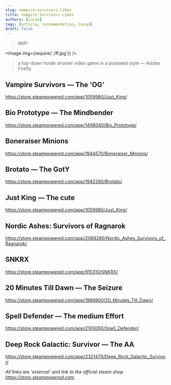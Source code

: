 ```yaml
---
slug: vampire-survivors-likes
title: Vampire Survivors Likes
authors: [lucan]
tags: [article, recommendation, lucan]
draft: false
---
```



> WIP!

<!--truncate-->

<Image img={require('./ff.jpg')} />

> a top-down horde shooter video game in a pixelated style — Adobe Firefly

## Vampire Survivors — The 'OG'

https://store.steampowered.com/app/1059980/Just_King/

## Bio Prototype  — The Mindbender

https://store.steampowered.com/app/1498040/Bio_Prototype/

## Boneraiser Minions

https://store.steampowered.com/app/1944570/Boneraiser_Minions/

## Brotato — The GotY

https://store.steampowered.com/app/1942280/Brotato/

## Just King — The cute

https://store.steampowered.com/app/1059980/Just_King/

## Nordic Ashes: Survivors of Ragnarok

https://store.steampowered.com/app/2068280/Nordic_Ashes_Survivors_of_Ragnarok/

## SNKRX

https://store.steampowered.com/app/915310/SNKRX/

## 20 Minutes Till Dawn — The Seizure

https://store.steampowered.com/app/1966900/20_Minutes_Till_Dawn/

## Spell Defender — The medium Effort

https://store.steampowered.com/app/2100050/Spell_Defender/

## Deep Rock Galactic: Survivor — The AA

https://store.steampowered.com/app/2321470/Deep_Rock_Galactic_Survivor/

*All links are 'external' and link to the official steam shop https://store.steampowered.com.*

